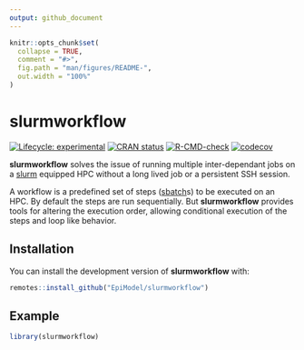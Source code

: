```yaml
---
output: github_document
---
```


<!-- README.md is generated from README.Rmd. Please edit that file -->

```r
knitr::opts_chunk$set(
  collapse = TRUE,
  comment = "#>",
  fig.path = "man/figures/README-",
  out.width = "100%"
)
```

# slurmworkflow

<!-- badges: start -->
[![Lifecycle: experimental](https://img.shields.io/badge/lifecycle-experimental-orange.svg)](https://lifecycle.r-lib.org/articles/stages.html#experimental)
[![CRAN status](https://www.r-pkg.org/badges/version/slurmworkflow)](https://CRAN.R-project.org/package=slurmworkflow)
[![R-CMD-check](https://github.com/EpiModel/slurmworkflow/workflows/R-CMD-check/badge.svg)](https://github.com/EpiModel/slurmworkflow/actions)
[![codecov](https://codecov.io/gh/EpiModel/slurmworkflow/branch/main/graph/badge.svg?token=eo2r0HeP8Z)](https://codecov.io/gh/EpiModel/slurmworkflow)
<!-- badges: end -->

**slurmworkflow** solves the issue of running multiple inter-dependant
jobs on a [slurm](https://slurm.schedmd.com/) equipped HPC without a long lived
job or a persistent SSH session.

A workflow is a predefined set of steps
([sbatch](https://slurm.schedmd.com/sbatch.html)s) to be executed on an HPC. By
default the steps are run sequentially. But **slurmworkflow** provides tools
for altering the execution order, allowing conditional execution of the steps
and loop like behavior.

## Installation

You can install the development version of **slurmworkflow** with:

``` r
remotes::install_github("EpiModel/slurmworkflow")
```

## Example

```r
library(slurmworkflow)

```

